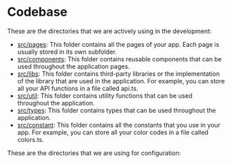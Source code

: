 
<Meta title="Docs Overview/Codebase Structure" />

# Codebase

These are the directories that we are actively using in the development:

-   [src/pages](https://github.com/jerensl/www.jerensl.com/tree/main/src/pages):
    This folder contains all the pages of your app. Each page is usually stored in its own subfolder.
-   [src/components](https://github.com/jerensl/www.jerensl.com/tree/main/src/components):
    This folder contains reusable components that can be used throughout the application pages.
-   [src/libs](https://github.com/jerensl/www.jerensl.com/tree/main/src/libs):
    This folder contains third-party libraries or the implementation of the library that are used in the application. For example, you can store all your API functions in a file called api.ts.
-   [src/util](https://github.com/jerensl/www.jerensl.com/tree/main/src/util):
    This folder contains utility functions that can be used throughout the application.
-   [src/types](https://github.com/jerensl/www.jerensl.com/tree/main/src/types):
    This folder contains types that can be used throughout the application.
-   [src/constant](https://github.com/jerensl/www.jerensl.com/tree/main/src/constant):
    This folder contains all the constants that you use in your app. For example, you can store all your color codes in a file called colors.ts.

These are the directories that we are using for configuration:
